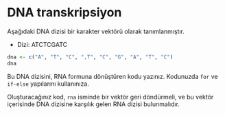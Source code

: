 # DNA transkripsiyon

Aşağıdaki DNA dizisi bir karakter vektörü olarak tanımlanmıştır.

+ Dizi: ATCTCGATC

```r
dna <- c("A", "T", "C", ",T", "C", "G", "A", "T", "C")
dna
```

Bu DNA dizisini, RNA formuna dönüştüren kodu yazınız. Kodunuzda `for` ve `if-else` yapılarını kullanınıza.

Oluşturacağınız kod, `rna` isminde bir vektör geri döndürmeli, ve bu vektör içerisinde DNA dizisine karşılık gelen RNA dizisi bulunmalıdır. 